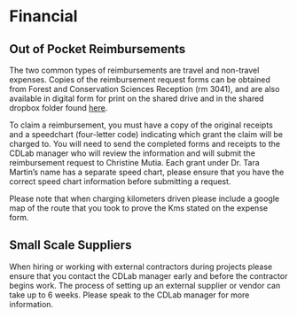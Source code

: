 # Financial {-#financial}

## Out of Pocket Reimbursements {-#reimbursements}

The two common types of reimbursements are travel and non-travel expenses. Copies of the reimbursement request forms can be obtained from Forest and Conservation Sciences Reception (rm 3041), and are also available in digital form for print on the shared drive and in the shared dropbox folder found [here](https://www.dropbox.com/home/Conservation%20Decisions%20Lab/07_Reimbursement%20forms).

To claim a reimbursement, you must have a copy of the original receipts and a speedchart (four-letter code) indicating which grant the claim will be charged to. You will need to send the completed forms and receipts to the CDLab manager who will review the information and will submit the reimbursement request to Christine Mutia. Each grant under Dr. Tara Martin’s name has a separate speed chart, please ensure that you have the correct speed chart information before submitting a request.

Please note that when charging kilometers driven please include a google map of the route that you took to prove the Kms stated on the expense form. 

## Small Scale Suppliers {-#smallscale}

When hiring or working with external contractors during projects please ensure that you contact the CDLab manager early and before the contractor begins work. The process of setting up an external supplier or vendor can take up to 6 weeks. Please speak to the CDLab manager for more information.